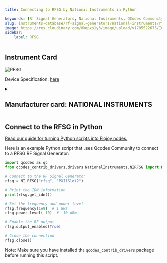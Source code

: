 ```yaml
---
title: Connecting to RFSG by National Instruments in Python

keywords: [Rf Signal Generators, National Instruments, QCodes Community] 
slug: instruments-database/rf-signal-generators/national-instruments/rfsg 
image: https://res.cloudinary.com/dhopxs1y3/image/upload/v1705522675/Instruments/RF%20Signal%20Generators/RFSG/ni-rfsg.png
sidebar:
    label: RFSG 
---
```



## Instrument Card



![RFSG](https://res.cloudinary.com/dhopxs1y3/image/upload/v1705522675/Instruments/RF%20Signal%20Generators/RFSG/ni-rfsg.png)

Device Specification: [here](/instruments-database/all-instruments)

<details style={{ marginTop: "15px"}}>
<summary><h2 style={{display:'inline'}}>Manufacturer card: NATIONAL INSTRUMENTS</h2></summary>

![NATIONAL INSTRUMENTS](https://res.cloudinary.com/dhopxs1y3/image/upload/v1692806169/Instruments/Vendor%20Logos/National_Instruments.png)

A producer of automated test equipment and virtual instrumentation software. Common applications include data acquisition, instrument control and machine vision.

- Headquarters: Austin, Texas, USA
- Yearly Revenue (millions, USD): 1657
- Vendor Website: [here](https://www.ni.com/en-ca.html)

</details>


<FeaturedInstrumentVideo category="RF_SIGNAL_GENERATORS" />

## Connect to the RFSG in Python

[Read our guide for turning Python scripts into Flojoy nodes.](https://docs.flojoy.ai/contribution/blocks/custom-flojoy-block/)



<Tabs>
<TabItem value="Flojoy" label="Flojoy" className="flojoy-instrument-tabs">

<SectionsCard category="RF_SIGNAL_GENERATORS" manufacturer="National Instruments"></SectionsCard>

</TabItem>
<TabItem value="QCodes Community" label="QCodes Community">

Here is an example Python script that uses Qcodes Community to connect to a RFSG RF Signal Generator:

```python
import qcodes as qc
from qcodes_contrib_drivers.drivers.NationalInstruments.NIRFSG import NI_RFSG

# Connect to the RF Signal Generator
rfsg = NI_RFSG("rfsg", "PXI1Slot2")

# Print the IDN information
print(rfsg.get_idn())

# Set the frequency and power level
rfsg.frequency(1e9)  # 1 GHz
rfsg.power_level(-10)  # -10 dBm

# Enable the RF output
rfsg.output_enabled(True)

# Close the connection
rfsg.close()
```

Note: Make sure you have installed the `qcodes_contrib_drivers` package before running this script.

</TabItem>
</Tabs>